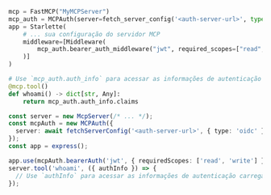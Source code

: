 
<Tabs groupId="sdk">

<TabItem value="python" label="Python">

```python
mcp = FastMCP("MyMCPServer")
mcp_auth = MCPAuth(server=fetch_server_config('<auth-server-url>', type=AuthServerType.OIDC))
app = Starlette(
    # ... sua configuração do servidor MCP
    middleware=[Middleware(
        mcp_auth.bearer_auth_middleware("jwt", required_scopes=["read", "write"])
    )]
)

# Use `mcp_auth.auth_info` para acessar as informações de autenticação da requisição atual
@mcp.tool()
def whoami() -> dict[str, Any]:
    return mcp_auth.auth_info.claims
```

</TabItem>
<TabItem value="node" label="Node.js">

```ts
const server = new McpServer(/* ... */);
const mcpAuth = new MCPAuth({
  server: await fetchServerConfig('<auth-server-url>', { type: 'oidc' }),
});
const app = express();

app.use(mcpAuth.bearerAuth('jwt', { requiredScopes: ['read', 'write'] }));
server.tool('whoami', ({ authInfo }) => {
  // Use `authInfo` para acessar as informações de autenticação carregadas de `req.auth`
});
```

</TabItem>
</Tabs>
